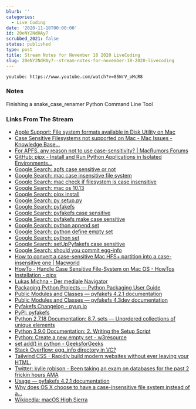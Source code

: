 ```yaml
---
blurb: ''
categories:
  - Live Coding
date: '2020-11-18T00:00:00'
id: 20eNY2NdHAy7
scrubbed_2021: false
status: published
type: post
title: Stream Notes for November 18 2020 LiveCoding
slug: 20eNY2NdHAy7--stream-notes-for-november-18-2020-livecoding
---
```


`youtube: https://www.youtube.com/watch?v=85WrV_oMcR8`

### Notes

Finishing a snake_case_renamer Python Command Line Tool 

### Links From The Stream

- [Apple Support: File system formats available in Disk Utility on Mac](https://support.apple.com/guide/disk-utility/file-system-formats-available-in-disk-utility-dsku19ed921c/mac)
- [Case Sensitive Filesystems not supported on Mac - Mac Issues - Knowledge Base...](https://support.steampowered.com/kb_article.php?ref=8601-RYPX-5789)
- [For APFS, any reason not to use case-sensitivity? | MacRumors Forums](https://forums.macrumors.com/threads/for-apfs-any-reason-not-to-use-case-sensitivity.2071360/)
- [GitHub: pipx - Install and Run Python Applications in Isolated Environments...](https://github.com/pipxproject/pipx)
- [Google Search: apfs case sensitive or not](https://www.google.com/search?newwindow=1&client=safari&rls=en&ei=i-u1X9vgIobI5gK6o6e4Dw&q=apfs+case+sensitive+or+not&oq=apfs+case&gs_lcp=CgZwc3ktYWIQAxgAMggIABDJAxCRAjIFCAAQkQIyAggAMgIIADICCAAyAggAMgIIADICCAAyAggAOgQIABBHOgcIABDJAxBDOgQIABBDOgoIABCxAxCDARBDUKEbWN4jYOcraABwAngAgAGoAYgBmgSSAQMzLjKYAQCgAQGqAQdnd3Mtd2l6yAEIwAEB&sclient=psy-ab)
- [Google Search: mac case insensitive file system](https://www.google.com/search?client=safari&rls=en&q=mac+case+insensitive+file+system&ie=UTF-8&oe=UTF-8)
- [Google Search: mac check if filesystem is case insensitive](https://www.google.com/search?client=safari&rls=en&q=mac+check+if+filesystem+is+case+insensitive&ie=UTF-8&oe=UTF-8)
- [Google Search: mac os 10.13](https://www.google.com/search?client=safari&rls=en&q=mac+os+10.13&ie=UTF-8&oe=UTF-8)
- [Google Search: pipx install](https://www.google.com/search?client=safari&rls=en&q=pipx+install&ie=UTF-8&oe=UTF-8)
- [Google Search: py setup.py](https://www.google.com/search?client=safari&rls=en&q=py+setup.py&ie=UTF-8&oe=UTF-8)
- [Google Search: pyfakefs](https://www.google.com/search?client=safari&rls=en&q=pyfakefs&ie=UTF-8&oe=UTF-8)
- [Google Search: pyfakefs case sensitive](https://www.google.com/search?client=safari&rls=en&q=pyfakefs+case+sensitive&ie=UTF-8&oe=UTF-8)
- [Google Search: pyfakefs make case sensitive](https://www.google.com/search?client=safari&rls=en&q=pyfakefs+make+case+sensitive&ie=UTF-8&oe=UTF-8)
- [Google Search: python append set](https://www.google.com/search?client=safari&rls=en&q=python+append+set&ie=UTF-8&oe=UTF-8)
- [Google Search: python define empty set](https://www.google.com/search?client=safari&rls=en&q=python+define+empty+set&ie=UTF-8&oe=UTF-8)
- [Google Search: python set](https://www.google.com/search?client=safari&rls=en&q=python+set&ie=UTF-8&oe=UTF-8)
- [Google Search: setUpPyfakefs case sensitive](https://www.google.com/search?client=safari&rls=en&q=setUpPyfakefs+case+sensitive&ie=UTF-8&oe=UTF-8)
- [Google Search: should you commit egg-info](https://www.google.com/search?client=safari&rls=en&q=should+you+commit+egg-info&ie=UTF-8&oe=UTF-8)
- [How to convert a case-sensitive Mac HFS+ partition into a case-insensitive one | Macworld](https://www.macworld.com/article/3440258/how-to-convert-a-case-sensitive-mac-hfs-partition-into-a-case-insensitive-one.html)
- [HowTo - Handle Case Sensitive File-System on Mac OS - HowTos](https://documentation.spryker.com/v1/docs/ht-case-sensitive-file-system-mac)
- [Installation - pipx](https://pipxproject.github.io/pipx/installation/)
- [Lukas Michna - Der mediale Navigator](http://lukasmichna.com/startseite/)
- [Packaging Python Projects — Python Packaging User Guide](https://packaging.python.org/tutorials/packaging-projects/)
- [Public Modules and Classes — pyfakefs 4.2.1 documentation](https://jmcgeheeiv.github.io/pyfakefs/release/modules.html)
- [Public Modules and Classes — pyfakefs 4.3dev documentation](http://jmcgeheeiv.github.io/pyfakefs/master/modules.html)
- [Pyfakefs Changelog - pyup.io](https://pyup.io/changelogs/pyfakefs/)
- [PyPI: pyfakefs](https://pypi.org/project/pyfakefs/)
- [Python 2.7.18 Documentation: 8.7. sets — Unordered collections of unique elements](https://docs.python.org/2/library/sets.html)
- [Python 3.9.0 Documentation: 2. Writing the Setup Script](https://docs.python.org/3/distutils/setupscript.html)
- [Python: Create a new empty set - w3resource](https://www.w3resource.com/python-exercises/sets/python-sets-exercise-1.php)
- [set add() in python - GeeksforGeeks](https://www.geeksforgeeks.org/set-add-python/)
- [Stack Overflow: egg_info directory in VC?](https://stackoverflow.com/questions/19375214/egg-info-directory-in-vc)
- [Tailwind CSS - Rapidly build modern websites without ever leaving your HTML.](https://tailwindcss.com/)
- [Twitter: kylie robison - Been taking an exam on databases for the past 2 frickin hours AMA](https://twitter.com/kylie_robison/status/1329266255799349250)
- [Usage — pyfakefs 4.2.1 documentation](http://jmcgeheeiv.github.io/pyfakefs/release/usage.html)
- [Why does OS X choose to have a case-insensitive file system instead of a...](https://www.quora.com/Why-does-OS-X-choose-to-have-a-case-insensitive-file-system-instead-of-a-case-sensitive-one)
- [Wikipedia: macOS High Sierra](https://en.wikipedia.org/wiki/MacOS_High_Sierra)
